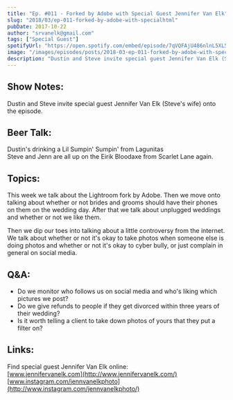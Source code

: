 ```yaml
---
title: "Ep. #011 - Forked by Adobe with Special Guest Jennifer Van Elk"
slug: "2018/03/ep-011-forked-by-adobe-with-specialhtml"
pubDate: 2017-10-22
author: "srvanelk@gmail.com"
tags: ["Special Guest"]
spotifyUrl: "https://open.spotify.com/embed/episode/7qVQFAjU486nlnL5XL56Zt?utm_source=generator"
image: "/images/episodes/posts/2018-03-ep-011-forked-by-adobe-with-specialhtml/jenn1.webp"
description: "Dustin and Steve invite special guest Jennifer Van Elk (Steve's wife) onto the episode. Dustin's drinking a Lil Sumpin' Sumpin' from Lagunitas while Steve and Jenn are all up on the Eirik Bloodaxe from Scarlet Lane again. This week we talk about the Lightroom fork by Adobe. Then we move onto talking about whether or not brides and grooms should have their phones on them on the wedding day. After that we talk about unplugged weddings and whether or not we like them."
---
```


## Show Notes:
Dustin and Steve invite special guest Jennifer Van Elk (Steve's wife) onto the episode.

## Beer Talk:
Dustin's drinking a Lil Sumpin' Sumpin' from Lagunitas  
Steve and Jenn are all up on the Eirik Bloodaxe from Scarlet Lane again.

## Topics:
This week we talk about the Lightroom fork by Adobe. Then we move onto talking about whether or not brides and grooms should have their phones on them on the wedding day. After that we talk about unplugged weddings and whether or not we like them.

Then we dip our toes into talking about a little controversy from the internet. We talk about whether or not it's okay to take photos when someone else is doing photos and whether or not it's okay to cyber bully, or just complain in general on social media. 

## Q&A:
- Do we monitor who follows us on social media and who's liking which pictures we post?
- Do we give refunds to people if they get divorced within three years of their wedding?
- Is it worth telling a client to take down photos of yours that they put a filter on?

## Links:
Find special guest Jennifer Van Elk online:  
[www.jennifervanelk.com](http://www.jennifervanelk.com/)  
[www.instagram.com/jennvanelkphoto](http://www.instagram.com/jennvanelkphoto/)
